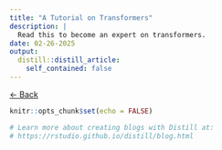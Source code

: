 ```yaml
---
title: "A Tutorial on Transformers"
description: |
  Read this to become an expert on transformers.
date: 02-26-2025
output:
  distill::distill_article:
    self_contained: false
---
```


<a href="index.html" class="back-link">&larr; Back</a>

```r
knitr::opts_chunk$set(echo = FALSE)

# Learn more about creating blogs with Distill at:
# https://rstudio.github.io/distill/blog.html

```



